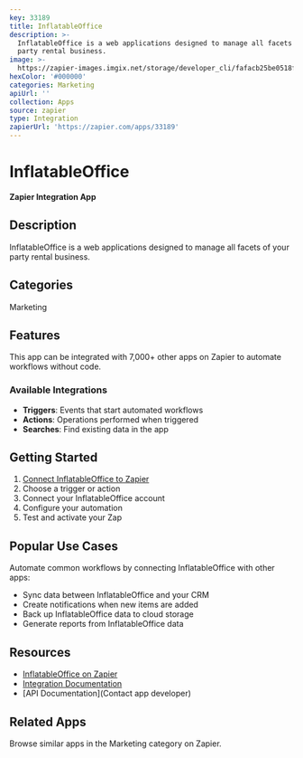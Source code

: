 ```yaml
---
key: 33189
title: InflatableOffice
description: >-
  InflatableOffice is a web applications designed to manage all facets of your
  party rental business.
image: >-
  https://zapier-images.imgix.net/storage/developer_cli/fafacb25be0518f9dfe49feba017cd92.png?auto=format%2Ccompress&ixlib=python-3.0.0&q=50
hexColor: '#000000'
categories: Marketing
apiUrl: ''
collection: Apps
source: zapier
type: Integration
zapierUrl: 'https://zapier.com/apps/33189'
---
```

# InflatableOffice

**Zapier Integration App**

## Description

InflatableOffice is a web applications designed to manage all facets of your party rental business.

## Categories

Marketing

## Features

This app can be integrated with 7,000+ other apps on Zapier to automate workflows without code.

### Available Integrations

- **Triggers**: Events that start automated workflows
- **Actions**: Operations performed when triggered
- **Searches**: Find existing data in the app

## Getting Started

1. [Connect InflatableOffice to Zapier](https://zapier.com/apps/33189)
2. Choose a trigger or action
3. Connect your InflatableOffice account
4. Configure your automation
5. Test and activate your Zap

## Popular Use Cases

Automate common workflows by connecting InflatableOffice with other apps:

- Sync data between InflatableOffice and your CRM
- Create notifications when new items are added
- Back up InflatableOffice data to cloud storage
- Generate reports from InflatableOffice data

## Resources

- [InflatableOffice on Zapier](https://zapier.com/apps/33189)
- [Integration Documentation](https://zapier.com/apps/33189/integrations)
- [API Documentation](Contact app developer)

## Related Apps

Browse similar apps in the Marketing category on Zapier.
